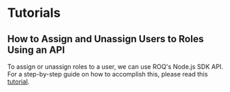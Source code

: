 
# Tutorials

## How to Assign and Unassign Users to Roles Using an API

To assign or unassign roles to a user, we can use ROQ's Node.js SDK API. For a step-by-step guide on how to accomplish this, please read this [tutorial](/access-management/tutorials/user-roles-assignment).


